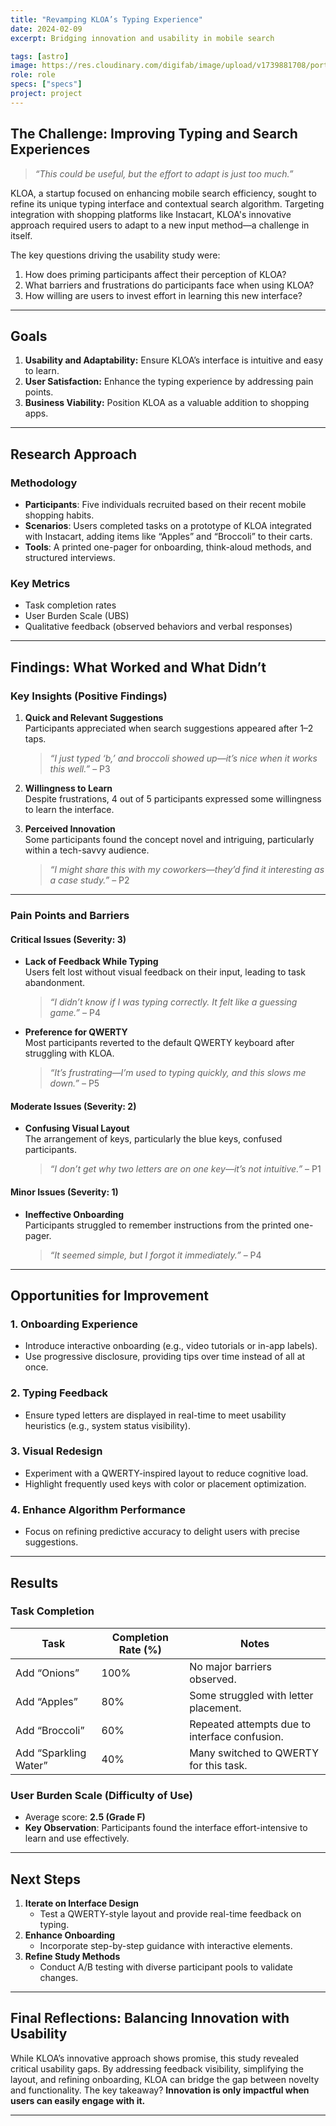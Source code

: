 ```yaml
---
title: "Revamping KLOA’s Typing Experience"
date: 2024-02-09
excerpt: Bridging innovation and usability in mobile search

tags: [astro]
image: https://res.cloudinary.com/digifab/image/upload/v1739881708/portfolio/kloa-home_swgwfk.gif
role: role
specs: ["specs"]
project: project
---
```


## **The Challenge: Improving Typing and Search Experiences**

> _“This could be useful, but the effort to adapt is just too much.”_

KLOA, a startup focused on enhancing mobile search efficiency, sought to refine its unique typing interface and contextual search algorithm. Targeting integration with shopping platforms like Instacart, KLOA's innovative approach required users to adapt to a new input method—a challenge in itself.

The key questions driving the usability study were:

1. How does priming participants affect their perception of KLOA?
2. What barriers and frustrations do participants face when using KLOA?
3. How willing are users to invest effort in learning this new interface?

---

## **Goals**

1. **Usability and Adaptability:** Ensure KLOA’s interface is intuitive and easy to learn.
2. **User Satisfaction:** Enhance the typing experience by addressing pain points.
3. **Business Viability:** Position KLOA as a valuable addition to shopping apps.

---

## **Research Approach**

### **Methodology**

- **Participants**: Five individuals recruited based on their recent mobile shopping habits.
- **Scenarios**: Users completed tasks on a prototype of KLOA integrated with Instacart, adding items like “Apples” and “Broccoli” to their carts.
- **Tools**: A printed one-pager for onboarding, think-aloud methods, and structured interviews.

### **Key Metrics**

- Task completion rates
- User Burden Scale (UBS)
- Qualitative feedback (observed behaviors and verbal responses)

---

## **Findings: What Worked and What Didn’t**

### **Key Insights (Positive Findings)**

1. **Quick and Relevant Suggestions**  
   Participants appreciated when search suggestions appeared after 1–2 taps.

   > _“I just typed ‘b,’ and broccoli showed up—it’s nice when it works this well.”_ – P3

2. **Willingness to Learn**  
   Despite frustrations, 4 out of 5 participants expressed some willingness to learn the interface.

3. **Perceived Innovation**  
   Some participants found the concept novel and intriguing, particularly within a tech-savvy audience.
   > _“I might share this with my coworkers—they’d find it interesting as a case study.”_ – P2

---

### **Pain Points and Barriers**

#### **Critical Issues (Severity: 3)**

- **Lack of Feedback While Typing**  
  Users felt lost without visual feedback on their input, leading to task abandonment.

  > _“I didn’t know if I was typing correctly. It felt like a guessing game.”_ – P4

- **Preference for QWERTY**  
  Most participants reverted to the default QWERTY keyboard after struggling with KLOA.
  > _“It’s frustrating—I’m used to typing quickly, and this slows me down.”_ – P5

#### **Moderate Issues (Severity: 2)**

- **Confusing Visual Layout**  
  The arrangement of keys, particularly the blue keys, confused participants.
  > _“I don’t get why two letters are on one key—it’s not intuitive.”_ – P1

#### **Minor Issues (Severity: 1)**

- **Ineffective Onboarding**  
  Participants struggled to remember instructions from the printed one-pager.
  > _“It seemed simple, but I forgot it immediately.”_ – P4

---

## **Opportunities for Improvement**

### **1. Onboarding Experience**

- Introduce interactive onboarding (e.g., video tutorials or in-app labels).
- Use progressive disclosure, providing tips over time instead of all at once.

### **2. Typing Feedback**

- Ensure typed letters are displayed in real-time to meet usability heuristics (e.g., system status visibility).

### **3. Visual Redesign**

- Experiment with a QWERTY-inspired layout to reduce cognitive load.
- Highlight frequently used keys with color or placement optimization.

### **4. Enhance Algorithm Performance**

- Focus on refining predictive accuracy to delight users with precise suggestions.

---

## **Results**

### **Task Completion**

| Task                  | Completion Rate (%) | Notes                                         |
| --------------------- | ------------------- | --------------------------------------------- |
| Add “Onions”          | 100%                | No major barriers observed.                   |
| Add “Apples”          | 80%                 | Some struggled with letter placement.         |
| Add “Broccoli”        | 60%                 | Repeated attempts due to interface confusion. |
| Add “Sparkling Water” | 40%                 | Many switched to QWERTY for this task.        |

### **User Burden Scale (Difficulty of Use)**

- Average score: **2.5 (Grade F)**
- **Key Observation**: Participants found the interface effort-intensive to learn and use effectively.

---

## **Next Steps**

1. **Iterate on Interface Design**
   - Test a QWERTY-style layout and provide real-time feedback on typing.
2. **Enhance Onboarding**
   - Incorporate step-by-step guidance with interactive elements.
3. **Refine Study Methods**
   - Conduct A/B testing with diverse participant pools to validate changes.

---

## **Final Reflections: Balancing Innovation with Usability**

While KLOA’s innovative approach shows promise, this study revealed critical usability gaps. By addressing feedback visibility, simplifying the layout, and refining onboarding, KLOA can bridge the gap between novelty and functionality. The key takeaway? **Innovation is only impactful when users can easily engage with it.**

---

